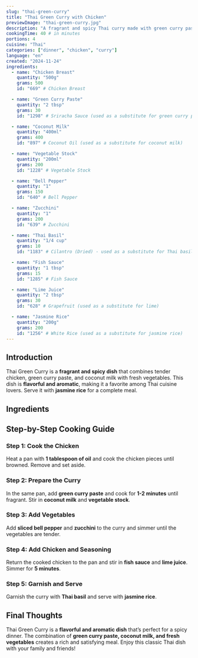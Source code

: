 ```yaml
---
slug: "thai-green-curry"
title: "Thai Green Curry with Chicken"
previewImage: "thai-green-curry.jpg"
description: "A fragrant and spicy Thai curry made with green curry paste, coconut milk, and tender chicken, served with jasmine rice."
cookingTime: 40 # in minutes
portions: 4
cuisine: "Thai"
categories: ["dinner", "chicken", "curry"]
language: "en"
created: "2024-11-24"
ingredients:
  - name: "Chicken Breast"
    quantity: "500g"
    grams: 500
    id: "669" # Chicken Breast

  - name: "Green Curry Paste"
    quantity: "2 tbsp"
    grams: 30
    id: "1298" # Sriracha Sauce (used as a substitute for green curry paste)

  - name: "Coconut Milk"
    quantity: "400ml"
    grams: 400
    id: "897" # Coconut Oil (used as a substitute for coconut milk)

  - name: "Vegetable Stock"
    quantity: "200ml"
    grams: 200
    id: "1228" # Vegetable Stock

  - name: "Bell Pepper"
    quantity: "1"
    grams: 150
    id: "640" # Bell Pepper

  - name: "Zucchini"
    quantity: "1"
    grams: 200
    id: "639" # Zucchini

  - name: "Thai Basil"
    quantity: "1/4 cup"
    grams: 10
    id: "1183" # Cilantro (Dried) - used as a substitute for Thai basil

  - name: "Fish Sauce"
    quantity: "1 tbsp"
    grams: 15
    id: "1285" # Fish Sauce

  - name: "Lime Juice"
    quantity: "2 tbsp"
    grams: 30
    id: "628" # Grapefruit (used as a substitute for lime)

  - name: "Jasmine Rice"
    quantity: "200g"
    grams: 200
    id: "1256" # White Rice (used as a substitute for jasmine rice)
---
```



## Introduction

Thai Green Curry is a **fragrant and spicy dish** that combines tender chicken, green curry paste, and coconut milk with fresh vegetables. This dish is **flavorful and aromatic**, making it a favorite among Thai cuisine lovers. Serve it with **jasmine rice** for a complete meal.

## Ingredients

<IngredientsList
  ingredients={frontmatter.ingredients}
  portions={frontmatter.portions}
/>

## Step-by-Step Cooking Guide

### Step 1: Cook the Chicken

Heat a pan with **1 tablespoon of oil** and cook the chicken pieces until browned. Remove and set aside.

<CookingStep action="frying-pan-meat-poultry-cubes" />

### Step 2: Prepare the Curry

In the same pan, add **green curry paste** and cook for **1-2 minutes** until fragrant. Stir in **coconut milk** and **vegetable stock**.

<CookingStep action="frying-pan-green-curry" />

### Step 3: Add Vegetables

Add **sliced bell pepper** and **zucchini** to the curry and simmer until the vegetables are tender.

<CookingStep action="frying-pan-green-curry-veggies" />

### Step 4: Add Chicken and Seasoning

Return the cooked chicken to the pan and stir in **fish sauce** and **lime juice**. Simmer for **5 minutes**.

<CookingStep action="frying-pan-green-curry-chicken" />

### Step 5: Garnish and Serve

Garnish the curry with **Thai basil** and serve with **jasmine rice**.

## Final Thoughts

Thai Green Curry is a **flavorful and aromatic dish** that’s perfect for a spicy dinner. The combination of **green curry paste, coconut milk, and fresh vegetables** creates a rich and satisfying meal. Enjoy this classic Thai dish with your family and friends!

<NutritionFacts ingredients={frontmatter.ingredients} />
